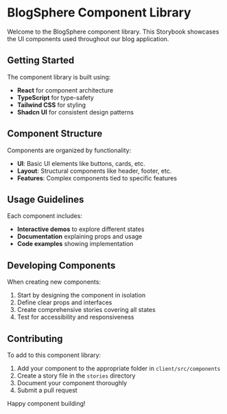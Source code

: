 
<Meta title="Introduction/Getting Started" />

# BlogSphere Component Library

Welcome to the BlogSphere component library. This Storybook showcases the UI components used throughout our blog application.

## Getting Started

The component library is built using:

- **React** for component architecture
- **TypeScript** for type-safety
- **Tailwind CSS** for styling
- **Shadcn UI** for consistent design patterns

## Component Structure

Components are organized by functionality:

- **UI**: Basic UI elements like buttons, cards, etc.
- **Layout**: Structural components like header, footer, etc.
- **Features**: Complex components tied to specific features

## Usage Guidelines

Each component includes:

- **Interactive demos** to explore different states
- **Documentation** explaining props and usage
- **Code examples** showing implementation

## Developing Components

When creating new components:

1. Start by designing the component in isolation
2. Define clear props and interfaces
3. Create comprehensive stories covering all states
4. Test for accessibility and responsiveness

## Contributing

To add to this component library:

1. Add your component to the appropriate folder in `client/src/components`
2. Create a story file in the `stories` directory
3. Document your component thoroughly
4. Submit a pull request

Happy component building!
